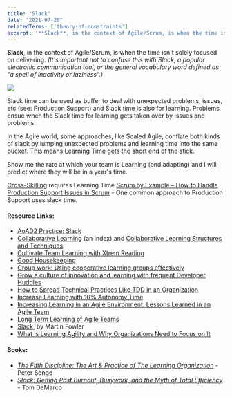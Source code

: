 ```yaml
---
title: "Slack"
date: "2021-07-26"
relatedTerms: ['theory-of-constraints']
excerpt: '**Slack**, in the context of Agile/Scrum, is when the time isn't solely focused on'
---
```


**Slack**, in the context of Agile/Scrum, is when the time isn't solely focused on delivering. _(It's important not to confuse this with Slack, a popular electronic communication tool, or the general vocabulary word defined as "a spell of inactivity or laziness".)_ 

![](src/content/glossary/slack/images/healthy-sprint-small.jpg)

Slack time can be used as buffer to deal with unexpected problems, issues, etc (see: Production Support) and Slack time is also for learning. Problems ensue when the Slack time for learning gets taken over by issues and problems.

In the Agile world, some approaches, like Scaled Agile, conflate both kinds of slack by lumping unexpected problems and learning time into the same bucket. This means Learning Time gets the short end of the stick.

Show me the rate at which your team is Learning (and adapting) and I will predict where they will be in a year's time.

[Cross-Skilling](/blog/how-to-cross-skill-and-grow-t-shaped-team-members) requires Learning Time [Scrum by Example – How to Handle Production Support Issues in Scrum](/blog/scrum-production-support) - One common approach to Production Support uses slack time.

#### Resource Links:

- [AoAD2 Practice: Slack](https://www.jamesshore.com/v2/books/aoad2/slack)
- [Collaborative Learning](https://www.gdrc.org/kmgmt/c-learn/index.html) (an index) and [Collaborative Learning Structures and Techniques](https://www.gdrc.org/kmgmt/c-learn/methods.html)
- [Cultivate Team Learning with Xtrem Reading](https://www.infoq.com/articles/learning-xtrem-reading/)
- [Good Housekeeping](https://sites.google.com/a/scrumplop.org/published-patterns/value-stream/good-housekeeping)
- [Group work: Using cooperative learning groups effectively](https://cft.vanderbilt.edu/guides-sub-pages/setting-up-and-facilitating-group-work-using-cooperative-learning-groups-effectively/)
- [Grow a culture of innovation and learning with frequent Developer Huddles](https://medium.com/the-liberators/grow-a-culture-of-innovation-and-learning-with-developer-huddles-8cc3a0f88c1a)
- [How to Spread Technical Practices Like TDD in an Organization](https://www.infoq.com/articles/spread-technical-practices-organization/)
- [Increase Learning with 10% Autonomy Time](https://www.infoq.com/news/2016/10/learning-autonomy-time)
- [Increasing Learning in an Agile Environment: Lessons Learned in an Agile Team](https://www.researchgate.net/publication/261317493_Increasing_Learning_in_an_Agile_Environment_Lessons_Learned_in_an_Agile_Team)
- [Long Term Learning of Agile Teams](https://www.researchgate.net/publication/321674505_Long_Term_Learning_of_Agile_Teams)
- [Slack](https://martinfowler.com/bliki/Slack.html), by Martin Fowler
- [What is Learning Agility and Why Organizations Need to Focus on It](https://disprz.ai/blog/learning-agility-everything-you-need-to-know-about-it)

#### Books:

- [_The Fifth Discipline: The Art & Practice of The Learning Organization_](https://www.amazon.ca/Fifth-Discipline-Practice-Learning-Organization-ebook/dp/B000SEIFKK/&tag=notesfromatoo-20) - Peter Senge
- [_Slack: Getting Past Burnout, Busywork, and the Myth of Total Efficiency_](https://www.amazon.ca/Slack-Getting-Burnout-Busywork-Efficiency-ebook/dp/B004SOVC2Y/&tag=notesfromatoo-20) - Tom DeMarco

